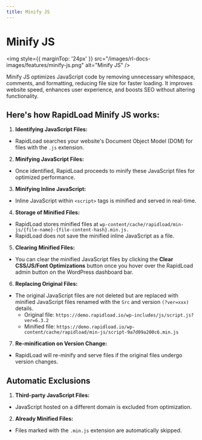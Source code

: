 ```yaml
---
title: Minify JS
---
```


# Minify JS

<img style={{ marginTop: '24px' }} 
src="/images/rl-docs-images/features/minify-js.png" alt="Minify JS" />

Minify JS optimizes JavaScript code by removing unnecessary whitespace, comments, and formatting, reducing file size for faster 
loading. It improves website speed, enhances user experience, and boosts SEO without altering functionality.

## Here's how RapidLoad Minify JS works:

1. **Identifying JavaScript Files:**
*   RapidLoad searches your website's Document Object Model (DOM) for files with the `.js` extension.

2. **Minifying JavaScript Files:**
*   Once identified, RapidLoad proceeds to minify these JavaScript files for optimized performance.

3. **Minifying Inline JavaScript:**
*   Inline JavaScript within `<script>` tags is minified and served in real-time.

4. **Storage of Minified Files:**
*   RapidLoad stores minified files at `wp-content/cache/rapidload/min-js/{file-name}-{file-content-hash}.min.js.`
*   RapidLoad does not save the minified inline JavaScript as a file.

5. **Clearing Minified Files:**
*   You can clear the minified JavaScript files by clicking the **Clear CSS/JS/Font Optimizations** button once you hover over the RapidLoad admin button on the WordPress dashboard bar.

6. **Replacing Original Files:**
*   The original JavaScript files are not deleted but are replaced with minified JavaScript files renamed with the `Src` and version `(?ver=xxx)` details.
    *  Original file: `https://demo.rapidload.io/wp-includes/js/script.js?ver=6.3.2`
    *  Minified file: `https://demo.rapidload.io/wp-content/cache/rapidload/min-js/script-9a7d09a200c6.min.js`
7. **Re-minification on Version Change:**
*   RapidLoad will re-minify and serve files if the original files undergo version changes.

## Automatic Exclusions

1. **Third-party JavaScript Files:**
*   JavaScript hosted on a different domain is excluded from optimization.

  

2. **Already Minified Files:**
*   Files marked with the `.min.js` extension are automatically skipped.